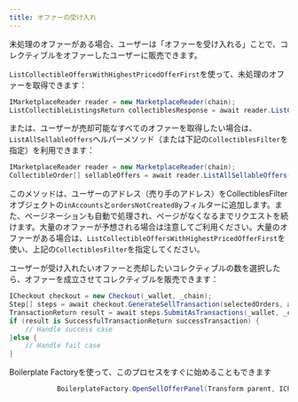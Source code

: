 ```yaml
---
title: オファーの受け入れ
---
```


未処理のオファーがある場合、ユーザーは「オファーを受け入れる」ことで、コレクティブルをオファーしたユーザーに販売できます。

`ListCollectibleOffersWithHighestPricedOfferFirst`を使って、未処理のオファーを取得できます：

```csharp
IMarketplaceReader reader = new MarketplaceReader(chain);
ListCollectibleListingsReturn collectiblesResponse = await reader.ListCollectibleOffersWithHighestPricedOfferFirst(collectibleContractAddress, optionalCollectiblesFilter);
```

または、ユーザーが売却可能なすべてのオファーを取得したい場合は、`ListAllSellableOffers`ヘルパーメソッド（または下記の`CollectiblesFilter`を指定）を利用できます：

```csharp
IMarketplaceReader reader = new MarketplaceReader(chain);
CollectibleOrder[] sellableOffers = await reader.ListAllSellableOffers(userAddress, collectionContractAddress, optionalCollectiblesFilter);
```

このメソッドは、ユーザーのアドレス（売り手のアドレス）をCollectiblesFilterオブジェクトの`inAccounts`と`ordersNotCreatedBy`フィルターに追加します。また、ページネーションも自動で処理され、ページがなくなるまでリクエストを続けます。大量のオファーが予想される場合は注意してご利用ください。大量のオファーがある場合は、`ListCollectibleOffersWithHighestPricedOfferFirst`を使い、上記の`CollectiblesFilter`を指定してください。

ユーザーが受け入れたいオファーと売却したいコレクティブルの数を選択したら、オファーを成立させてコレクティブルを販売できます：

```csharp
ICheckout checkout = new Checkout(_wallet, _chain);
Step[] steps = await checkout.GenerateSellTransaction(selectedOrders, amount);
TransactionReturn result = await steps.SubmitAsTransactions(_wallet, _chain);
if (result is SuccessfulTransactionReturn successTransaction) {
    // Handle success case
}else {
    // Handle fail case
}
```

Boilerplate Factoryを使って、このプロセスをすぐに始めることもできます

```csharp
            BoilerplateFactory.OpenSellOfferPanel(Transform parent, ICheckout checkout, CollectibleOrder item, Action onClose = null)
```